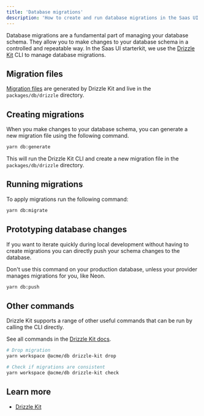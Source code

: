 ```yaml
---
title: 'Database migrations'
description: 'How to create and run database migrations in the Saas UI starterkit'
---
```


Database migrations are a fundamental part of managing your database schema. They allow you to make changes to your database schema in a controlled and repeatable way.
In the Saas UI starterkit, we use the [Drizzle Kit](https://orm.drizzle.team/kit-docs/overview) CLI to manage database migrations.

## Migration files

[Migration files](https://orm.drizzle.team/kit-docs/overview#migration-files) are generated by Drizzle Kit and live in the `packages/db/drizzle` directory.

## Creating migrations

When you make changes to your database schema, you can generate a new migration file using the following command.

```bash
yarn db:generate
```

This will run the Drizzle Kit CLI and create a new migration file in the `packages/db/drizzle` directory.

## Running migrations

To apply migrations run the following command:

```bash
yarn db:migrate
```

## Prototyping database changes

If you want to iterate quickly during local development without having to create migrations you can directly push your schema changes to the database.

<Info>
  Don't use this command on your production database, unless your provider
  manages migrations for you, like Neon.
</Info>

```bash
yarn db:push
```

## Other commands

Drizzle Kit supports a range of other useful commands that can be run by calling the CLI directly.

See all commands in the [Drizzle Kit docs](https://orm.drizzle.team/kit-docs/commands).

```bash
# Drop migration
yarn workspace @acme/db drizzle-kit drop

# Check if migrations are consistent
yarn workspace @acme/db drizzle-kit check
```

## Learn more

- [Drizzle Kit](https://orm.drizzle.team/kit-docs/overview)
